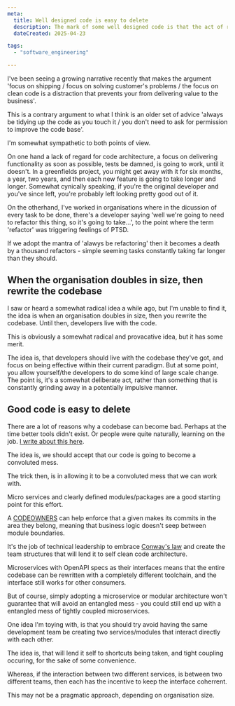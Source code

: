 ```yaml
---
meta:
  title: Well designed code is easy to delete
  description: The mark of some well designed code is that the act of replacing it is some what straight forward.
  dateCreated: 2025-04-23

tags: 
  - "software_engineering"

---
```


I've been seeing a growing narrative recently that makes the argument 'focus on shipping / focus on solving customer's problems / the focus on clean code is a distraction that prevents your from delivering value to the business'. 

This is a contrary argument to what I think is an older set of advice 'always be tidying up the code as you touch it / you don't need to ask for permission to improve the code base'. 

I'm somewhat sympathetic to both points of view. 

On one hand a lack of regard for code architecture, a focus on delivering functionality as soon as possible, tests be damned, is going to work, until it doesn't. In a greenfields project, you might get away with it for six months, a year, two years, and then each new feature is going to take longer and longer. Somewhat cynically speaking, if you're the original developer and you've since left, you're probably left looking pretty good out of it. 

On the otherhand, I've worked in organisations where in the dicussion of every task to be done, there's a developer saying 'well we're going to need to refactor this thing, so it's going to take...', to the point where the term 'refactor' was triggering feelings of PTSD. 

If we adopt the mantra of 'alawys be refactoring' then it becomes a death by a thousand refactors - simple seeming tasks constantly taking far longer than they should. 

## When the organisation doubles in size, then rewrite the codebase

I saw or heard a somewhat radical idea a while ago, but I'm unable to find it, the idea is when an organisation doubles in size, then you rewrite the codebase. Until then, developers live with the code. 

This is obviously a somewhat radical and provacative idea, but it has some merit. 

The idea is, that developers should live with the codebase they've got, and focus on being effective within their current paradigm. But at some point, you allow yourself/the developers to do some kind of large scale change. The point is, it's a somewhat deliberate act, rather than something that is constantly grinding away in a potentially impulsive manner. 

## Good code is easy to delete 

There are a lot of reasons why a codebase can become bad. Perhaps at the time better tools didn't exist. Or people were quite naturally, learning on the job. [I write about this here](./the_natural_state_of_software_is_chaos). 

The idea is, we should accept that our code is going to become a convoluted mess. 

The trick then, is in allowing it to be a convoluted mess that we can work with. 

Micro services and clearly defined modules/packages are a good starting point for this effort. 

A [CODEOWNERS](https://docs.github.com/en/repositories/managing-your-repositorys-settings-and-features/customizing-your-repository/about-code-owners) can help enforce that a given makes its commits in the area they belong, meaning that business logic doesn't seep between module boundaries. 

It's the job of technical leadership to embrace [Conway's law](https://en.wikipedia.org/wiki/Conway%27s_law) and create the team structures that will lend it to self clean code architecture. 

Microservices with OpenAPI specs as their interfaces means that the entire codebase can be rewritten with a completely different toolchain, and the interface still works for other consumers. 

But of course, simply adopting a microservice or modular architecture won't guarantee that will avoid an entangled mess - you could still end up with a entangled mess of tightly coupled microservices. 

One idea I'm toying with, is that you should try avoid having the same development team be creating two services/modules that interact directly with each other. 

The idea is, that will lend it self to shortcuts being taken, and tight coupling occuring, for the sake of some convenience. 

Whereas, if the interaction between two different services, is between two different teams, then each has the incentive to keep the interface coherrent. 

This may not be a pragmatic approach, depending on organisation size.








